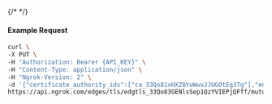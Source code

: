 {/* <!-- Code generated for API Clients. DO NOT EDIT. --> */}

#### Example Request
```bash
curl \
-X PUT \
-H "Authorization: Bearer {API_KEY}" \
-H "Content-Type: application/json" \
-H "Ngrok-Version: 2" \
-d '{"certificate_authority_ids":["ca_33Qo81xHXZ0YuWwxJJUGOtEg3Tg"],"enabled":true}' \
https://api.ngrok.com/edges/tls/edgtls_33Qo83GENlsSep1QzYVIEPjQFff/mutual_tls
```